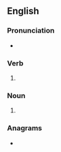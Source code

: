 {{also|Tucks}}
==English==

===Pronunciation===
* {{rhymes|ʌks|lang=en}}

===Verb===
{{head|en|verb form}}

# {{en-third-person singular of|tuck}}

===Noun===
{{head|en|noun form}}

# {{plural of|tuck|lang=en}}

===Anagrams===
* {{anagrams|en|a=ckstu|Stuck|stuck|suckt}}
